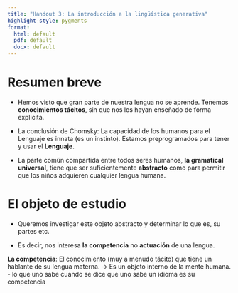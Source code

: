 ```yaml
---
title: "Handout 3: La introducción a la lingüística generativa"
highlight-style: pygments
format:
  html: default
  pdf: default
  docx: default
---
```


# Resumen breve

-   Hemos visto que gran parte de nuestra lengua no se aprende. Tenemos **conocimientos tácitos**, sin que nos los hayan enseñado de forma explicita.

-   La conclusión de Chomsky: La capacidad de los humanos para el Lenguaje es innata (es un instinto). Estamos preprogramados para tener y usar el **Lenguaje**.

-   La parte común compartida entre todos seres humanos, **la gramatical universal**, tiene que ser suficientemente **abstracto** como para permitir que los niños adquieren cualquier lengua humana.

# El objeto de estudio

-   Queremos investigar este objeto abstracto y determinar lo que es, su partes etc.

-   Es decir, nos interesa **la competencia** no **actuación** de una lengua.

**La competencia**: El conocimiento (muy a menudo tácito) que tiene un hablante de su lengua materna. → Es un objeto interno de la mente humana.
    - lo que uno sabe cuando se dice que uno sabe un idioma es su competencia
    
 
